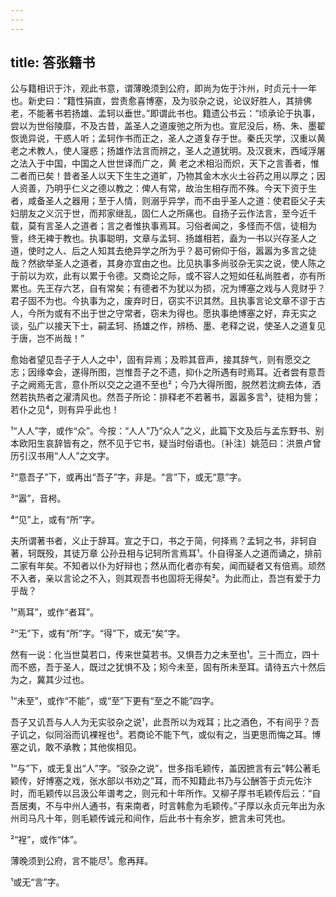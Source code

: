 ```yaml
---
---
---
```

title: 答张籍书
---







公与籍相识于汴，观此书意，谓薄晚须到公府，即尚为佐于汴州，时贞元十一年也。新史曰：“籍性狷直，尝责愈喜博塞，及为驳杂之说，论议好胜人，其排佛老，不能著书若扬雄、孟轲以垂世。”即谓此书也。籍遗公书云：“顷承论于执事，尝以为世俗陵靡，不及古昔，盖圣人之道废弛之所为也。宣尼没后，杨、朱、墨翟恢诡异说，干惑人听；孟轲作书而正之，圣人之道复存于世。秦氏灭学，汉重以黄 老之术教人，使人寖惑；扬雄作法言而辨之，圣人之道犹明。及汉衰末，西域浮屠之法入于中国，中国之人世世译而广之，黄 老之术相沿而炽，天下之言善者，惟二者而已矣！昔者圣人以天下生生之道旷，乃物其金木水火土谷药之用以厚之；因人资善，乃明乎仁义之德以教之：俾人有常，故治生相存而不殊。今天下资于生者，咸备圣人之器用；至于人情，则溺乎异学，而不由乎圣人之道：使君臣父子夫妇朋友之义沉于世，而邦家继乱，固仁人之所痛也。自扬子云作法言，至今近千载，莫有言圣人之道者；言之者惟执事焉耳。习俗者闻之，多怪而不信，徒相为訾，终无裨于教也。执事聪明，文章与孟轲、扬雄相若，盍为一书以兴存圣人之道，使时之人、后之人知其去绝异学之所为乎？曷可俯仰于俗，嚣嚣为多言之徒哉？然欲举圣人之道者，其身亦宜由之也。比见执事多尚驳杂无实之说，使人陈之于前以为欢，此有以累于令德。又商论之际，或不容人之短如任私尚胜者，亦有所累也。先王存六艺，自有常矣；有德者不为犹以为损，况为博塞之戏与人竞财乎？君子固不为也。今执事为之，废弃时日，窃实不识其然。且执事言论文章不谬于古人，今所为或有不出于世之守常者，窃未为得也。愿执事绝博塞之好，弃无实之谈，弘广以接天下士，嗣孟轲、扬雄之作，辨杨、墨、老释之说，使圣人之道复见于唐，岂不尚哉！”

愈始者望见吾子于人人之中¹，固有异焉；及聆其音声，接其辞气，则有愿交之志；因缘幸会，遂得所图，岂惟吾子之不遗，抑仆之所遇有时焉耳。近者尝有意吾子之阙焉无言，意仆所以交之之道不至也²；今乃大得所图，脱然若沈痾去体，洒然若执热者之濯清风也。然吾子所论：排释老不若著书，嚣嚣多言³，徒相为訾；若仆之见⁴，则有异乎此也！

¹“人人”字，或作“众”。今按：“人人”乃“众人”之义，此篇下文及后与孟东野书、别本欧阳生哀辞皆有之，然不见于它书，疑当时俗语也。〔补注〕姚范曰：洪景卢曾历引汉书用“人人”之文字。

²“意吾子”下，或再出“吾子”字，非是。“言”下，或无“意”字。

³“嚣”，音枵。

⁴“见”上，或有“所”字。

夫所谓著书者，义止于辞耳。宣之于口，书之于简，何择焉？孟轲之书，非轲自著，轲既殁，其徒万章 公孙丑相与记轲所言焉耳¹。仆自得圣人之道而诵之，排前二家有年矣。不知者以仆为好辩也；然从而化者亦有矣，闻而疑者又有倍焉。顽然不入者，亲以言论之不入，则其观吾书也固将无得矣²。为此而止，吾岂有爱于力乎哉？

¹“焉耳”，或作“者耳”。

²“无”下，或有“所”字。“得”下，或无“矣”字。

然有一说：化当世莫若口，传来世莫若书。又惧吾力之未至也¹。三十而立，四十而不惑，吾于圣人，既过之犹惧不及；矧今未至，固有所未至耳。请待五六十然后为之，冀其少过也。

¹“未至”，或作“不能”，或“至”下更有“至之不能”四字。

吾子又讥吾与人人为无实驳杂之说¹，此吾所以为戏耳；比之酒色，不有间乎？吾子讥之，似同浴而讥裸裎也²。若商论不能下气，或似有之，当更思而悔之耳。博塞之讥，敢不承教；其他俟相见。

¹“与”下，或无复出“人”字。“驳杂之说”，世多指毛颖传，盖因摭言有云“韩公著毛颖传，好博塞之戏，张水部以书劝之”耳，而不知籍此书乃与公酬答于贞元佐汴时，而毛颖传以吕汲公年谱考之，则元和十年所作。又柳子厚书毛颖传后云：“自吾居夷，不与中州人通书，有来南者，时言韩愈为毛颖传。”子厚以永贞元年出为永州司马凡十年，则毛颖传诚元和间作，后此书十有余岁，摭言未可凭也。

²“裎”，或作“体”。

薄晚须到公府，言不能尽¹。愈再拜。

¹或无“言”字。